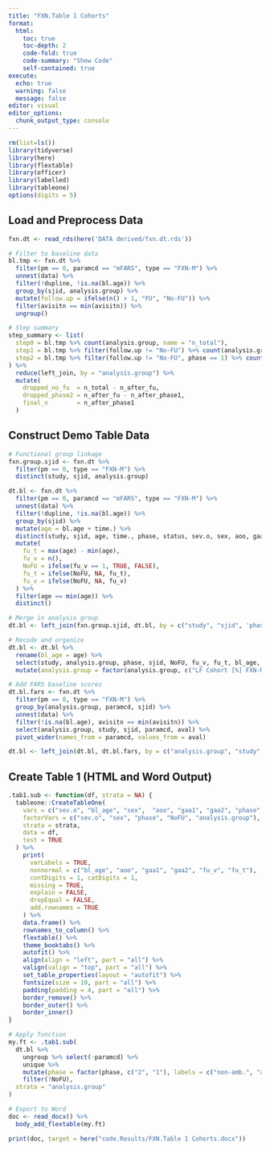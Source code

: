 ```yaml
---
title: "FXN.Table 1 Cohorts"
format:
  html:
    toc: true
    toc-depth: 2
    code-fold: true
    code-summary: "Show Code"
    self-contained: true
execute:
  echo: true
  warning: false
  message: false
editor: visual
editor_options: 
  chunk_output_type: console
---
```


```r
rm(list=ls())
library(tidyverse)
library(here)
library(flextable)
library(officer)
library(labelled)
library(tableone)
options(digits = 5)
```

## Load and Preprocess Data

```r
fxn.dt <- read_rds(here('DATA derived/fxn.dt.rds'))

# Filter to baseline data
bl.tmp <- fxn.dt %>%
  filter(pm == 0, paramcd == "mFARS", type == "FXN-M") %>%
  unnest(data) %>%
  filter(!dupline, !is.na(bl.age)) %>%
  group_by(sjid, analysis.group) %>%
  mutate(follow.up = ifelse(n() > 1, "FU", "No-FU")) %>%
  filter(avisitn == min(avisitn)) %>%
  ungroup()

# Step summary
step_summary <- list(
  step0 = bl.tmp %>% count(analysis.group, name = "n_total"),
  step1 = bl.tmp %>% filter(follow.up != "No-FU") %>% count(analysis.group, name = "n_after_fu"),
  step2 = bl.tmp %>% filter(follow.up != "No-FU", phase == 1) %>% count(analysis.group, name = "n_after_phase1")
) %>%
  reduce(left_join, by = "analysis.group") %>%
  mutate(
    dropped_no_fu  = n_total - n_after_fu,
    dropped_phase2 = n_after_fu - n_after_phase1,
    final_n        = n_after_phase1
  )
```

## Construct Demo Table Data

```r
# Functional group linkage
fxn.group.sjid <- fxn.dt %>%
  filter(pm == 0, type == "FXN-M") %>%
  distinct(study, sjid, analysis.group)

dt.bl <- fxn.dt %>%
  filter(pm == 0, paramcd == "mFARS", type == "FXN-M") %>%
  unnest(data) %>%
  filter(!dupline, !is.na(bl.age)) %>%
  group_by(sjid) %>%
  mutate(age = bl.age + time.) %>%
  distinct(study, sjid, age, time., phase, status, sev.o, sex, aoo, gaa1, gaa2, pm) %>%
  mutate(
    fu_t = max(age) - min(age),
    fu_v = n(),
    NoFU = ifelse(fu_v == 1, TRUE, FALSE),
    fu_t = ifelse(NoFU, NA, fu_t),
    fu_v = ifelse(NoFU, NA, fu_v)
  ) %>%
  filter(age == min(age)) %>%
  distinct()

# Merge in analysis group
dt.bl <- left_join(fxn.group.sjid, dt.bl, by = c("study", "sjid", 'phase'))

# Recode and organize
dt.bl <- dt.bl %>%
  rename(bl_age = age) %>%
  select(study, analysis.group, phase, sjid, NoFU, fu_v, fu_t, bl_age, sex, sev.o, aoo, gaa1, gaa2) %>%
  mutate(analysis.group = factor(analysis.group, c("LF Cohort [%] FXN-M", "TQ Cohort [ng/ml] FXN-M")))

# Add FARS baseline scores
dt.bl.fars <- fxn.dt %>%
  filter(pm == 0, type == "FXN-M") %>%
  group_by(analysis.group, paramcd, sjid) %>%
  unnest(data) %>%
  filter(!is.na(bl.age), avisitn == min(avisitn)) %>%
  select(analysis.group, study, sjid, paramcd, aval) %>%
  pivot_wider(names_from = paramcd, values_from = aval)

dt.bl <- left_join(dt.bl, dt.bl.fars, by = c("analysis.group", "study", "sjid"))
```

## Create Table 1 (HTML and Word Output)

```r
.tab1.sub <- function(df, strata = NA) {
  tableone::CreateTableOne(
    vars = c("sev.o", "bl_age", "sex",  "aoo", "gaa1", "gaa2", "phase", "fu_v", "fu_t", "NoFU", "mFARS", "FARS.E", "FARS.B"),
    factorVars = c("sev.o", "sex", "phase", "NoFU", "analysis.group"),
    strata = strata,
    data = df,
    test = TRUE
  ) %>%
    print(
      varLabels = TRUE,
      nonnormal = c("bl_age", "aoo", "gaa1", "gaa2", "fu_v", "fu_t"),
      contDigits = 1, catDigits = 1,
      missing = TRUE,
      explain = FALSE,
      dropEqual = FALSE,
      add.rownames = TRUE
    ) %>%
    data.frame() %>%
    rownames_to_column() %>%
    flextable() %>%
    theme_booktabs() %>%
    autofit() %>%
    align(align = "left", part = "all") %>%
    valign(valign = "top", part = "all") %>%
    set_table_properties(layout = "autofit") %>%
    fontsize(size = 10, part = "all") %>%
    padding(padding = 4, part = "all") %>%
    border_remove() %>%
    border_outer() %>%
    border_inner()
}

# Apply function
my.ft <- .tab1.sub(
  dt.bl %>%
    ungroup %>% select(-paramcd) %>% 
    unique %>% 
    mutate(phase = factor(phase, c("2", "1"), labels = c("non-amb.", "ambulatory"))) %>%
    filter(!NoFU),
  strata = "analysis.group"
)

# Export to Word
doc <- read_docx() %>%
  body_add_flextable(my.ft)

print(doc, target = here("code.Results/FXN.Table 1 Cohorts.docx"))
```
